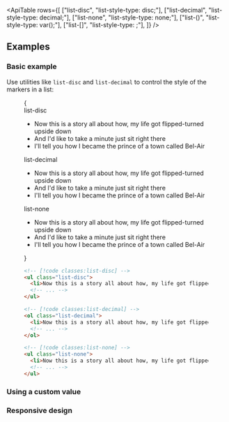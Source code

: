 

<ApiTable
  rows={[
    ["list-disc", "list-style-type: disc;"],
    ["list-decimal", "list-style-type: decimal;"],
    ["list-none", "list-style-type: none;"],
    ["list-(<custom-property>)", "list-style-type: var(<custom-property>);"],
    ["list-[<value>]", "list-style-type: <value>;"],
  ]}
/>

## Examples

### Basic example

Use utilities like `list-disc` and `list-decimal` to control the style of the markers in a list:

<Figure>

<Example>
  {
    <div className="flex flex-col gap-8">
      <div>
        <span className="mb-3 font-mono text-xs font-medium text-gray-500 dark:text-gray-400">list-disc</span>
        <ul className="list-inside list-disc text-gray-900 dark:text-gray-200">
          <li>Now this is a story all about how, my life got flipped-turned upside down</li>
          <li>And I'd like to take a minute just sit right there</li>
          <li>I'll tell you how I became the prince of a town called Bel-Air</li>
        </ul>
      </div>
      <div>
        <span className="mb-3 font-mono text-xs font-medium text-gray-500 dark:text-gray-400">list-decimal</span>
        <ul className="list-inside list-decimal text-gray-900 dark:text-gray-200">
          <li>Now this is a story all about how, my life got flipped-turned upside down</li>
          <li>And I'd like to take a minute just sit right there</li>
          <li>I'll tell you how I became the prince of a town called Bel-Air</li>
        </ul>
      </div>
      <div>
        <span className="mb-3 font-mono text-xs font-medium text-gray-500 dark:text-gray-400">list-none</span>
        <ul className="list-inside list-none text-gray-900 dark:text-gray-200">
          <li>Now this is a story all about how, my life got flipped-turned upside down</li>
          <li>And I'd like to take a minute just sit right there</li>
          <li>I'll tell you how I became the prince of a town called Bel-Air</li>
        </ul>
      </div>
    </div>
  }
</Example>

```html
<!-- [!code classes:list-disc] -->
<ul class="list-disc">
  <li>Now this is a story all about how, my life got flipped-turned upside down</li>
  <!-- ... -->
</ul>

<!-- [!code classes:list-decimal] -->
<ol class="list-decimal">
  <li>Now this is a story all about how, my life got flipped-turned upside down</li>
  <!-- ... -->
</ol>

<!-- [!code classes:list-none] -->
<ul class="list-none">
  <li>Now this is a story all about how, my life got flipped-turned upside down</li>
  <!-- ... -->
</ul>
```

</Figure>

### Using a custom value

<UsingACustomValue element="ol" utility="list" name="marker" value="upper-roman" variable="marker" />

### Responsive design

<ResponsiveDesign element="ul" property="list-style-type" defaultClass="list-none" featuredClass="list-disc" />
